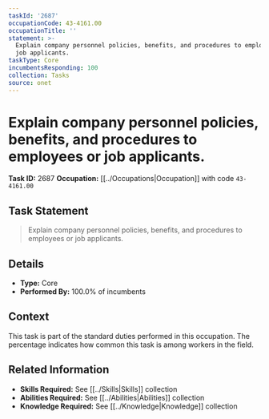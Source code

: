 ```yaml
---
taskId: '2687'
occupationCode: 43-4161.00
occupationTitle: ''
statement: >-
  Explain company personnel policies, benefits, and procedures to employees or
  job applicants.
taskType: Core
incumbentsResponding: 100
collection: Tasks
source: onet
---
```

# Explain company personnel policies, benefits, and procedures to employees or job applicants.

**Task ID:** 2687
**Occupation:** [[../Occupations|Occupation]] with code `43-4161.00`

## Task Statement

> Explain company personnel policies, benefits, and procedures to employees or job applicants.

## Details

- **Type:** Core
- **Performed By:** 100.0% of incumbents

## Context

This task is part of the standard duties performed in this occupation. The percentage indicates how common this task is among workers in the field.

## Related Information

- **Skills Required:** See [[../Skills|Skills]] collection
- **Abilities Required:** See [[../Abilities|Abilities]] collection
- **Knowledge Required:** See [[../Knowledge|Knowledge]] collection
